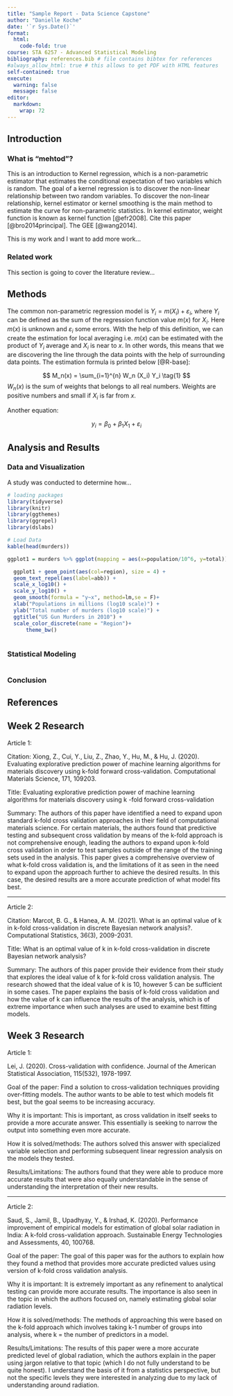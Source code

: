 ```yaml
---
title: "Sample Report - Data Science Capstone"
author: "Danielle Koche"
date: '`r Sys.Date()`'
format:
  html:
    code-fold: true
course: STA 6257 - Advanced Statistical Modeling
bibliography: references.bib # file contains bibtex for references
#always_allow_html: true # this allows to get PDF with HTML features
self-contained: true
execute: 
  warning: false
  message: false
editor: 
  markdown: 
    wrap: 72
---
```


## Introduction

### What is "mehtod"?

This is an introduction to Kernel regression, which is a non-parametric
estimator that estimates the conditional expectation of two variables
which is random. The goal of a kernel regression is to discover the
non-linear relationship between two random variables. To discover the
non-linear relationship, kernel estimator or kernel smoothing is the
main method to estimate the curve for non-parametric statistics. In
kernel estimator, weight function is known as kernel function
[@efr2008]. Cite this paper [@bro2014principal]. The GEE [@wang2014].

This is my work and I want to add more work...

### Related work

This section is going to cover the literature review...

## Methods

The common non-parametric regression model is
$Y_i = m(X_i) + \varepsilon_i$, where $Y_i$ can be defined as the sum of
the regression function value $m(x)$ for $X_i$. Here $m(x)$ is unknown
and $\varepsilon_i$ some errors. With the help of this definition, we
can create the estimation for local averaging i.e. $m(x)$ can be
estimated with the product of $Y_i$ average and $X_i$ is near to $x$. In
other words, this means that we are discovering the line through the
data points with the help of surrounding data points. The estimation
formula is printed below [@R-base]:

$$
M_n(x) = \sum_{i=1}^{n} W_n (X_i) Y_i  \tag{1}
$$ $W_n(x)$ is the sum of weights that belongs to all real numbers.
Weights are positive numbers and small if $X_i$ is far from $x$.

Another equation:

$$
y_i = \beta_0 + \beta_1 X_1 +\varepsilon_i
$$

## Analysis and Results

### Data and Visualization

A study was conducted to determine how...

```r
# loading packages 
library(tidyverse)
library(knitr)
library(ggthemes)
library(ggrepel)
library(dslabs)
```

```r
# Load Data
kable(head(murders))

ggplot1 = murders %>% ggplot(mapping = aes(x=population/10^6, y=total)) 

  ggplot1 + geom_point(aes(col=region), size = 4) +
  geom_text_repel(aes(label=abb)) +
  scale_x_log10() +
  scale_y_log10() +
  geom_smooth(formula = "y~x", method=lm,se = F)+
  xlab("Populations in millions (log10 scale)") + 
  ylab("Total number of murders (log10 scale)") +
  ggtitle("US Gun Murders in 2010") +
  scale_color_discrete(name = "Region")+
      theme_bw()
  

```

### Statistical Modeling

```r

```

### Conclusion

## References

## Week 2 Research

Article 1:

Citation: Xiong, Z., Cui, Y., Liu, Z., Zhao, Y., Hu, M., & Hu, J. (2020). Evaluating explorative prediction power of machine learning algorithms for materials discovery using k-fold forward cross-validation. Computational Materials Science, 171, 109203.

Title: Evaluating explorative prediction power of machine learning algorithms for materials discovery using k -fold forward cross-validation

Summary: The authors of this paper have identified a need to expand upon standard k-fold cross validation approaches in their field of computational materials science. For certain materials, the authors found that predictive testing and subsequent cross validation by means of the k-fold approach is not comprehensive enough, leading the authors to expand upon k-fold cross validation in order to test samples outside of the range of the training sets used in the analysis. This paper gives a comprehensive overview of what k-fold cross validation is, and the limitations of it as seen in the need to expand upon the approach further to achieve the desired results. In this case, the desired results are a more accurate prediction of what model fits best.

---------------------------------------------------------------------------------------------------------------------------------

Article 2:

Citation: Marcot, B. G., & Hanea, A. M. (2021). What is an optimal value of k in k-fold cross-validation in discrete Bayesian network analysis?. Computational Statistics, 36(3), 2009-2031.

Title: What is an optimal value of k in k-fold cross-validation in discrete Bayesian network analysis?

Summary:  The authors of this paper provide their evidence from their study that explores the ideal value of k for k-fold cross validation analysis. The research showed that the ideal value of k is 10, however 5 can be sufficient in some cases. The paper explains the basis of k-fold cross validation and how the value of k can influence the results of the analysis, which is of extreme importance when such analyses are used to examine best fitting models.   


## Week 3 Research

Article 1:

Lei, J. (2020). Cross-validation with confidence. Journal of the American Statistical Association, 115(532), 1978-1997.

Goal of the paper: Find a solution to cross-validation techniques providing over-fitting models. The author wants to be able to test which models fit best, but the goal seems to be increasing accuracy.

Why it is important: This is important, as cross validation in itself seeks to provide a more accurate answer. This essentially is seeking to narrow the output into something even more accurate. 

How it is solved/methods: The authors solved this answer with specialized variable selection and performing subsequent linear regression analysis on the models they tested.

Results/Limitations: The authors found that they were able to produce more accurate results that were also equally understandable in the sense of understanding the interpretation of their new results. 

 

---------------------------------------------------------------------------------------------------------------------------------

Article 2:

Saud, S., Jamil, B., Upadhyay, Y., & Irshad, K. (2020). Performance improvement of empirical models for estimation of global solar radiation in India: A k-fold cross-validation approach. Sustainable Energy Technologies and Assessments, 40, 100768.

Goal of the paper: The goal of this paper was for the authors to explain how they found a method that provides more accurate predicted values using  version of k-fold cross validation analysis.

Why it is important: It is extremely important as any refinement to analytical testing can provide more accurate results. The importance is also seen in the topic in which the authors focused on, namely estimating global solar radiation levels. 

How it is solved/methods: The methods of approaching this were based on the k-fold approach which involves taking k-1 number of groups into analysis, where k = the number of predictors in a model. 

Results/Limitations: The results of this paper were a more accurate predicted level of global radiation, which the authors explain in the paper using jargon relative to that topic (which I do not fully understand to be quite honest). I understand the basis of it from a statistics perspective, but not the specific levels they were interested in analyzing due to my lack of understanding around radiation. 
